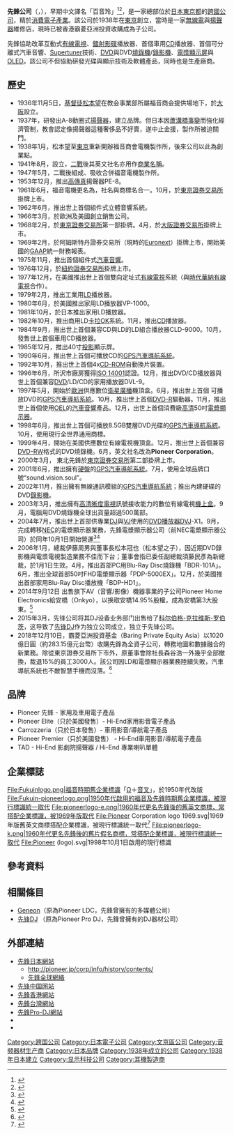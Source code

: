 {{NoteTA|G1=IT}}
{{Infobox_Company |
|company_name     = 先鋒株式会社
|company_name_en  = Pioneer Corporation
|original_text    = {{lang|ja|パイオニア株式会社}}
|company_logo = [[File:Pioneer_(logo).svg|200px]]
|company_type = [[上市公司|公開]][[株式會社|株式會社]]
|market_information  = 
|image               = Bunkyo_green_court_honkomagome.JPG
|image_caption       = 本社所在的文京綠庭       
|image_size          =200px 
|company_slogan = sound.vision.soul 
|founder = [[松本望|松本望]]
|foundation = 1938年1月1日（創業）<br />1947年5月8日（設立） 
|location = {{JPN}}[[東京都|東京都]][[文京区|文京区]][[本駒込|本駒込]]2-28-8 文京綠庭 
|key_people =[[代表董事|代表董事]]社長：小-{谷}-進
|capital             = 917億3,100萬日圓 
|industry = [[消費電子產品|消費電子產品]] 
|products = 汽車音響與[[汽車導航系統|汽車導航系統]]、電視([[CRT|CRT]]與電漿)、電腦[[DVD驅動器|DVD驅動器]]]與燒錄機、[[機頂盒|機頂盒]]類DVD 播放器與DVD錄影機、多種DJ器材、[[固态硬碟|固态硬碟]] 
|num_employees  = 17,046名 
|revenue = 73億400萬[[日圓|日圓]] 
|parent = 霸菱亞洲投資基金（Baring Private Equity Asia）
|homepage = [http://pioneer.jp/ pioneer.jp] 
|footnotes    = 
}}
'''先鋒公司'''（{{lang-ja|'''パイオニア株式会社'''|Paionia Kabushiki-gaisha}}，{{lang-en|'''Pioneer Corporation'''}}），早期中文譯名「百音玲」<ref>{{cite web |title=創辦人座右銘「到最後都不放棄」 |url=https://tw.news.appledaily.com/headline/daily/20181211/38202424 |accessdate=2018-12-11}}</ref><ref>{{cite web |title=商标名称：百音玲已无效 |url=http://www.qianhui.cn/tm/5036.html |accessdate=2018-12-11 |archive-date=2018-12-14 |archive-url=https://web.archive.org/web/20181214065818/http://www.qianhui.cn/tm/5036.html |dead-url=no }}</ref>，是一家總部位於[[日本|日本]][[東京都|東京都]]的[[跨國公司|跨國公司]]，精於[[消費電子產品|消費電子產業]]。該公司於1938年在[[東京|東京]]創立，當時是一家[[無線電|無線電]]與[[揚聲器|揚聲器]]維修店，現時已被香港霸菱亞洲投資收購成為子公司。

先鋒協助改革互動式[[有線電視|有線電視]]、[[鐳射影碟|鐳射影碟]]播放器、首個車用[[CD|CD]]播放器、首個可分離式汽車音響、[[Supertuner|Supertuner]]技術、[[DVD|DVD]]與DVD[[燒錄機|燒錄機]]/[[錄影機|錄影機]]、[[電漿顯示屏|電漿顯示屏]]與[[OLED|OLED]]。該公司不但協助硏發光碟與顯示技術及軟體產品，同時也是生產廠商。

==歷史==
* 1936年11月5日，[[基督徒|基督徒]][[松本望|松本望]]在教会事業部所屬福音商会提供場地下，{{nihongo|'''福音商會電機製作所'''|福音商會電機製作所|Fukuin Shokai Denki Seisakusho}}於[[大阪市|大阪]]設立。
* 1937年，研發出A-8動圈式[[揚聲器|揚聲器]]，建立品牌{{nihongo|「先鋒牌」|パイオニア|Pioneer}}。但日本因[[蘆溝橋事變|蘆溝橋事變]]而強化經濟管制，教會認定像揚聲器這種奢侈品不好賣，遂中止金援，製作所被迫關門。
* 1938年1月，松本望至[[東京|東京]]重新開辦福音商會電機製作所，後來公司以此為創業點。
* 1941年8月，設立{{nihongo|'''有限會社福音電機製作所'''|有限會社福音電機製作所|Fukuin Electric Works, Ltd.<ref name=ir>[http://pioneer.jp/en/ir/shares/capital/ Record of Stated Capital and Number of Shares Issued] {{Wayback|url=http://pioneer.jp/en/ir/shares/capital/ |date=20170416125204 }}. Pioneer Corporation.</ref>}}，[[二戰|二戰]]後其英文社名亦用作[[商業名稱|商業名稱]]。
* 1947年5月，二戰後組成{{nihongo|'''福音電機株式会社'''|福音電機株式会社|Fukuin Electric Co., Ltd.{{r|ir}}}}、吸收合併福音電機製作所。
* 1953年12月，推出[[高傳真|高傳真]]揚聲器PE-8。
* 1961年6月，福音電機更名為{{nihongo|'''先鋒株式會社'''|パイオニア株式会社|Pioneer Electronic Corporation}}，社名與商標名合一。10月，於[[東京證券交易所|東京證券交易所]]掛牌上市。
* 1962年6月，推出世上首個組件式立體音響系統。
* 1966年3月，於歐洲及美國創立銷售公司。
* 1968年2月，於[[東京證券交易所|東京證券交易所]]第一部掛牌。4月，於[[大阪證券交易所|大阪證券交易所]]掛牌上市。
* 1969年2月，於阿姆斯特丹證券交易所（現時的[[Euronext|Euronext]]）掛牌上市，開始美國的[[GAAP|GAAP]]統一財務報表。
* 1975年11月，推出首個組件式[[汽車音響|汽車音響]]。
* 1976年12月，於[[紐約證券交易所|紐約證券交易所]]掛牌上市。
* 1977年12月，在美國推出世上首個雙向定址式[[有線電視|有線電視]]系統（與[[時代華納有線電視|時代華納有線電視]]合作）。
* 1979年2月，推出工業用[[鐳射影碟|LD]]播放器。
* 1980年6月，於美國推出家用LD播放器VP-1000。
* 1981年10月，於日本推出家用LD播放器。
* 1982年10月，推出商用LD[[卡拉OK|卡拉OK]]系統。11月，推出[[CD|CD]]播放器。
* 1984年9月，推出世上首個兼容CD與LD的LD組合播放器CLD-9000。10月，發售世上首個車用CD播放器。
* 1985年12月，推出40寸[[投影機|投影]]顯示屏。
* 1990年6月，推出世上首個可播放CD的[[GPS|GPS]][[汽車導航系統|汽車導航系統]]。
* 1992年10月，推出世上首個4x[[CD-ROM|CD-ROM]]自動換片裝置。
* 1996年6月，所沢市廠房獲得[[ISO_14001|ISO 14001]]認證。12月，推出DVD/CD播放器與世上首個兼容[[DVD|DVD]]/LD/CD的家用播放器DVL-9。
* 1997年5月，開始於[[歐洲|歐洲]]供應數位[[衛星電視|衛星廣播]]機頂盒。6月，推出世上首個 可播放DVD的[[GPS|GPS]][[汽車導航系統|汽車導航系統]]。10月，推出世上首個[[DVD-R|DVD-R]]驅動器。11月，推出世上首個使用[[OEL|OEL]]的[[汽車音響|汽車音響]]產品。12月，出世上首個消費級[[高清晰度電視|高清]]50吋[[電漿顯示器|電漿顯示器]]。
* 1998年6月，推出世上首個可播放8.5GB雙層DVD光碟的[[GPS|GPS]][[汽車導航系統|汽車導航系統]]。10月，使用現行全世界通用商標。
* 1999年4月，開始在美國供應數位有線電視機頂盒。12月，推出世上首個兼容[[DVD-RW|DVD-RW]]格式的DVD燒錄機。6月，英文社名改為'''Pioneer Corporation'''。
* 2000年3月， 東北先鋒於[[東京證券交易所|東京證券交易所]]第二部掛牌上市。
* 2001年6月，推出擁有[[硬盤|硬盤]]的[[GPS|GPS]][[汽車導航系統|汽車導航系統]]。7月，使用全球品牌口號“sound.vision.soul”。
* 2002年11月，推出擁有無線通訊模組的[[GPS|GPS]][[汽車導航系統|汽車導航系統]]；推出內建硬碟的DVD[[錄影機|錄影機]]。
* 2003年3月，推出擁有[[高清晰度電視|高清晰度電視]]訊號接收能力的數位有線電視[[機上盒|機上盒]]。9月，電腦用DVD燒錄機全球出貨量超過500萬部。
* 2004年7月，推出世上首部供專業[[DJ|DJ]]與[[VJ|VJ]]使用的[[DVD播放器|DVD播放器]]DVJ-X1。9月，完成轉移[[NEC|NEC]]的電漿顯示器業務，先鋒電漿顯示器公司（前NEC電漿顯示器公司）於同年10月1日開始營運<ref>{{Cite web|title=Pioneer DVR-108: 16x-DVD-Brenner im PC-WELT-Test (Update!)|url=https://www.pcwelt.de/news/Pioneer-DVR-108-16x-DVD-Brenner-im-PC-WELT-Test-Update-91301.html|access-date=2022-05-05|date=2004-08-12|last=Weeser-Krell|first=Bernd|work=PC-WELT|language=de}}</ref><ref>{{Cite web|title=DVR-108 -|url=https://www.pioneerelectronics.com/PUSA/Computer/Computer+Drives/DVR-108|access-date=2022-05-05|work=Pioneer Electronics USA|language=en-US}}</ref>
* 2006年1月，總裁伊藤周男與董事長松本冠也（松本望之子），因近期DVD錄影機與電漿電視製造業務不佳而下台；董事會指已委任副總裁須藤民彥為新總裁，於1月1日生效。4月，推出首部PC用Blu-Ray Disc燒錄機「BDR-101A」。6月，推出全球首部50吋FHD電漿顯示器「PDP-5000EX」。12月，於美國推出首部家用Blu-Ray Disc播放機「BDP-HD1」。
* 2014年9月12日 出售旗下AV（音響/影像）機器事業的子公司Pioneer Home Electronics給安橋（Onkyo），以换取安橋14.95%股權，成為安橋第3大股東。<ref>{{Cite news|title=Pioneer to spin off DJ audio unit to KKR in $550 million deal|url=https://www.reuters.com/article/us-pioneer-asset-idUSKBN0HB0G820140916|newspaper=Reuters|date=2014-09-16|accessdate=2022-05-05|language=en}}</ref>
* 2015年3月，先锋公司将其DJ设备业务部门出售给了[[科尔伯格-克拉维斯-罗伯茨|科尔伯格-克拉维斯-罗伯茨]]，这导致了[[先锋DJ|先锋DJ]]作为独立公司成立，独立于先锋公司。
* 2018年12月10日，霸菱亞洲投資基金（Baring Private Equity Asia）以1020億日圓（約283.15億元台幣）收購先鋒為全資子公司，轉務地圖和數據融合的新業務。除從東京證券交易所下市外，原董事會除社長森谷浩一外幾乎全部撤換，裁退15%的員工3000人。該公司因LD和電漿顯示器業務陸續失敗，汽車導航系統也不敵智慧手機而沒落。<ref>{{cite news|publisher=日經中文網|date=2018年12月10日|accessdate=2018年12月11日|title=又一「老牌」墜落！先鋒將被收購並下市|language=zh-hant|url=https://zh.cn.nikkei.com/industry/itelectric-appliance/33421-2018-12-10-10-51-27.html|archive-date=2018年12月13日|archive-url=https://web.archive.org/web/20181213050612/http://zh.cn.nikkei.com/industry/itelectric-appliance/33421-2018-12-10-10-51-27.html|dead-url=no}}</ref>

==品牌==
* Pioneer 先鋒 - 家用及車用電子產品
* Pioneer Elite（只於美國發售）- Hi-End家用影音電子產品
* Carrozzeria（只於日本發售）- 車用影音/導航電子產品
* Pioneer Premier（只於美國發售） - Hi-End車用影音/導航電子產品
* TAD - Hi-End 影劇院揚聲器 / Hi-End 專業喇叭單體

== 企業標誌 ==
<gallery>
File:Fukuinlogo.png|福音時期舊企業標識「[[歐姆|Ω]]＋[[音叉|音叉]]」，於1950年代改版
File:Fukuin-pioneerlogo.png|1950年代啟用的福音及先鋒時期舊企業標識，被現行標識統一取代
File:pioneerlogo-e.png|1960年代更名先鋒後的舊英文商標，常搭配企業標識，被1969年版取代
File:Pioneer Corporation logo 1969.svg|1969年版舊英文商標搭配企業標識，被現行標識統一取代<ref name=nl>{{Cite press release |url=http://pioneer.jp/corp/news/press/index/716 |script-title=ja:～「パイオニア 2005 ビジョン」を策定～本年10月より全世界で新コーポレートロゴを導入 |publisher={{lang|ja|パイオニア株式会社}} |date=1998-08-24 |archiveurl=https://web.archive.org/web/20170415013136/http://pioneer.jp/corp/news/press/index/716 |archivedate=2017-04-15 |accessdate= |language= |deadurl=no |quote= }}</ref>
File:pioneerlogo-k.png|1960年代更名先鋒後的舊片假名商標，常搭配企業標識，被現行標識統一取代
File:Pioneer (logo).svg|1998年10月1日啟用的現行標識{{r|nl}}
</gallery>

==參考資料==
{{reflist|2}}

==相關條目==
* [[Geneon|Geneon]]（原為Pioneer LDC，先鋒曾擁有的多媒體公司）
* [[先锋DJ|先锋DJ]] （原為Pioneer Pro DJ，先鋒曾擁有的DJ器材公司）

==外部連結==
{{Commonscat|Pioneer Corporation}}
*[https://jpn.pioneer/ja/ 先鋒日本網站] {{Wayback|url=https://jpn.pioneer/ja/ |date=20201214234523 }}
**http://pioneer.jp/corp/info/history/contents/ {{Wayback|url=http://pioneer.jp/corp/info/history/contents/ |date=20180223131746 }}
**[http://pioneer.jp/en/info/globalnetwork/ 先鋒全球網絡]{{Wayback|url=http://pioneer.jp/en/info/globalnetwork/ |date=20170326081825 }}
*[http://www.pioneerchina.com/ 先锋中国网站]{{Wayback|url=http://www.pioneerchina.com/ |date=20110207165816 }}
*[http://www.pioneerhongkong.com.hk/ 先鋒香港網站]{{Wayback|url=http://www.pioneerhongkong.com.hk/ |date=20051123215426 }}
*[http://www.pioneer-twn.com.tw/ 先鋒台灣網站]{{Wayback|url=http://www.pioneer-twn.com.tw/ |date=20070929004302 }}
*[http://www.djsounds.com/ 先鋒Pro-DJ網站]{{Wayback|url=http://www.djsounds.com/ |date=20070314012351 }}
*{{youtube|cLgIV1wRfHc|PIONEER Electronics 50 Year History}}
*{{youtube|qyk9LhMUYwo|Pioneer's Speaker History }}

{{日經平均指數}}
{{Electronics industry in Japan}}

{{DEFAULTSORT:Pioneer}}
[[Category:跨国公司|Category:跨国公司]]
[[Category:日本電子公司|Category:日本電子公司]]
[[Category:文京區公司|Category:文京區公司]]
[[Category:音频器材生产商|Category:音频器材生产商]]
[[Category:日本品牌|Category:日本品牌]]
[[Category:1938年成立的公司|Category:1938年成立的公司]]
[[Category:1938年日本建立|Category:1938年日本建立]]
[[Category:显示科技公司|Category:显示科技公司]]
[[Category:耳機製造商|Category:耳機製造商]]